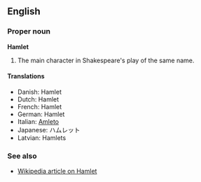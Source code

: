 ==English==
===Proper noun===
'''Hamlet'''

#The main character in Shakespeare's play of the same name.

====Translations====
*Danish: Hamlet
*Dutch: Hamlet
*French: Hamlet
*German: Hamlet
*Italian: [[Amleto]]
*Japanese: ハムレット
*Latvian: Hamlets

===See also===
*[[w:Hamlet|Wikipedia article on Hamlet]]